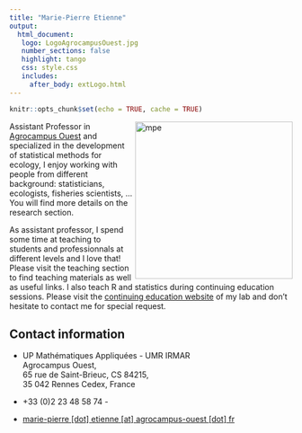 ```yaml
---
title: "Marie-Pierre Etienne"
output: 
  html_document:
   logo: LogoAgrocampusOuest.jpg
   number_sections: false
   highlight: tango
   css: style.css
   includes:
     after_body: extLogo.html
---
```




```r
knitr::opts_chunk$set(echo = TRUE, cache = TRUE)
```


<img src="img/mpe.gif" alt="mpe" width = "280px" align="right"> </img>
  
  

  

  
Assistant Professor in [Agrocampus Ouest](https://www.agrocampus-ouest.fr/) and specialized in the development of statistical methods for ecology, I enjoy working with people from different background: statisticians, ecologists, fisheries scientists, ...
You will find more details on the research section.
  
  
As assistant professor, I spend some time at teaching to students and professionnals at different levels and I love that! Please visit the teaching section to find teaching materials as well as useful links. I also teach R and statistics during continuing education sessions. Please visit the [continuing education website](https://dsr-rennes.github.io/formationcontinue/) of  my lab and don't hesitate to contact me for special request.

 
  
  
## Contact information
- <i class="fas fa-map-marker"></i> UP  Mathématiques Appliquées - UMR IRMAR </br>
  Agrocampus Ouest, </br>
  65 rue de Saint-Brieuc, CS 84215,</br>
  35 042 Rennes Cedex, France</br>
  
- <i class="fa fa-phone"></i> +33 (0)2 23 48 58 74 -

- <i class="fa fa-at"></i> <a href="mailto:marie-pierre.etienne@agrocampus-ouest.fr">marie-pierre [dot] etienne [at] agrocampus-ouest [dot] fr</a>


 

 


